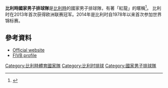 {{Infobox national volleyball team
|name=比利時
|image=Flag of Belgium.svg
|federation=[[Royal_Belgian_Volleyball_Federation|Royal Belgian Volleyball Federation]]
|website=
|confederation=CEV
|manager=
|coach=[[Vital_Heynen|Vital Heynen]]
|FIVB rank=15
|rank date=2017
|Olympic first=1968|Olympic apps=1|Olympic best=8 (1968)
| pattern_la1   = 
| pattern_b1    = _adeuni1415h
| pattern_ra1   = 
| pattern_s1    = 
| leftarm1      = D92121
| body1         = FF0000
| rightarm1     = D92121
| shorts1       = FF2400
| pattern_la2   = 
| pattern_b2    = _belgium2014a
| pattern_ra2   = 
| pattern_s2    = 
| leftarm2      = 000000
| body2         = 000000
| rightarm2     = 000000
| shorts2       = 000000
| pattern_la3   = 
| pattern_b3    = _bel10a
| pattern_ra3   = 
| pattern_s3    = 
| leftarm3      = FFFFFF
| body3         = FFFFFF
| rightarm3     = FFFFFF
| shorts3       = FFFFFF
}}

'''比利時國家男子排球隊'''是[[比利時|比利時]]的國家男子排球隊，有著「紅龍」的暱稱<ref>{{cite web|title=Team Roster – Belgium|url=http://poland2014.fivb.org/en/competition/teams/BEL-Belgium/team_roster|work=poland2014.fivb.org|date=|accessdate=8 September 2014|archive-date=2020-09-07|archive-url=https://web.archive.org/web/20200907131431/http://poland2014.fivb.org/en/competition/teams/bel-belgium/team_roster|dead-url=no}}</ref>。
比利时在2013年首次获得欧洲联赛冠军。2014年是比利时自1978年以来首次参加世界锦标赛。

==參考資料==
{{Reflist}}
*[http://www.volleyvvb.be Official website] {{Wayback|url=http://www.volleyvvb.be/ |date=20110304022645 }}
*[http://www.fivb.org/EN/FIVB/Federation.asp?NF=BEL FIVB profile] {{Wayback|url=http://www.fivb.org/EN/FIVB/Federation.asp?NF=BEL |date=20200806222701 }}

{{比利時體育國家隊}}
[[Category:比利時體育國家隊|Category:比利時體育國家隊]]
[[Category:比利时排球|Category:比利时排球]]
[[Category:國家男子排球隊|Category:國家男子排球隊]]